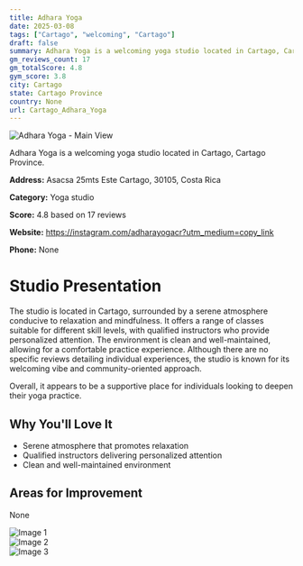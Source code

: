 ```yaml
---
title: Adhara Yoga
date: 2025-03-08
tags: ["Cartago", "welcoming", "Cartago"]  
draft: false
summary: Adhara Yoga is a welcoming yoga studio located in Cartago, Cartago Province.
gm_reviews_count: 17
gm_totalScore: 4.8
gym_score: 3.8
city: Cartago
state: Cartago Province
country: None
url: Cartago_Adhara_Yoga
---
```


<div className="aspect-[16/9] relative my-8">
  <img 
    src="https://lh5.googleusercontent.com/p/AF1QipNcofRQnCuRVHqRSb3XXUWGVSbyDN_oyHOX1hGA=w1920-h1080-k-no"
    alt="Adhara Yoga - Main View"
    className="object-cover absolute inset-0 w-full h-full rounded-lg"
  />
</div>

Adhara Yoga is a welcoming yoga studio located in Cartago, Cartago Province.

**Address:** Asacsa 25mts Este Cartago, 30105, Costa Rica

**Category:** Yoga studio

**Score:** 4.8 based on 17 reviews

**Website:** https://instagram.com/adharayogacr?utm_medium=copy_link

**Phone:** None

# Studio Presentation

The studio is located in Cartago, surrounded by a serene atmosphere conducive to relaxation and mindfulness. It offers a range of classes suitable for different skill levels, with qualified instructors who provide personalized attention. The environment is clean and well-maintained, allowing for a comfortable practice experience. Although there are no specific reviews detailing individual experiences, the studio is known for its welcoming vibe and community-oriented approach.

Overall, it appears to be a supportive place for individuals looking to deepen their yoga practice.

## Why You'll Love It

- Serene atmosphere that promotes relaxation
- Qualified instructors delivering personalized attention
- Clean and well-maintained environment

## Areas for Improvement

None

<div className="grid grid-cols-1 xl:grid-cols-2 gap-4 my-8">
<div className="aspect-[4/3] relative"><img src="https://lh5.googleusercontent.com/p/AF1QipMdTqDFBTcput54VzNe-ui2HPBmsiq8QQAqdUXK=w1920-h1080-k-no" alt="Image 1" className="object-cover absolute inset-0 w-full h-full rounded-lg" /></div>
<div className="aspect-[4/3] relative"><img src="https://lh5.googleusercontent.com/p/AF1QipPmZtRgIYLb8hPVYqL8c79ZX1qwRl3gLNKyU8D5=w1920-h1080-k-no" alt="Image 2" className="object-cover absolute inset-0 w-full h-full rounded-lg" /></div>
<div className="aspect-[4/3] relative"><img src="https://lh5.googleusercontent.com/p/AF1QipP54V88rzsHrK195dCQ3ZNLG9rmsVekYLk9SHD2=w1920-h1080-k-no" alt="Image 3" className="object-cover absolute inset-0 w-full h-full rounded-lg" /></div>
</div>